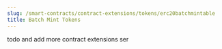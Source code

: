 ---
slug: /smart-contracts/contract-extensions/tokens/erc20batchmintable
title: Batch Mint Tokens
---

todo and add more contract extensions ser
